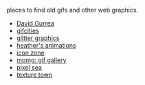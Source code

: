 
places to find old gifs and other web graphics.

- [David Gurrea](https://davegh.com/)
- [gifcities](https://gifcities.org/)
- [glitter graphics](https://www.glitter-graphics.com/)
- [heather's animations](https://kawaiiyuri.com/fishy/index.html)
- [icon zone](http://wrasse.pw/joel/icons/)
- [momg: gif gallery](https://momg.neocities.org/)
- [pixel sea](https://pixelsea.neocities.org)
- [texture town](https://textures.neocities.org/)
